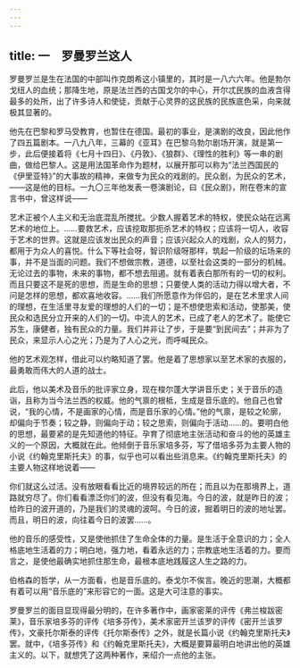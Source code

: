 ```yaml
---
---
---
```

title: 一　罗曼罗兰这人
---



罗曼罗兰是生在法国的中部叫作克朗希这小镇里的，其时是一八六六年。他是勃尔戈纽人的血统；那降生地，原是法兰西的古国戈尔的中心，开尔忒民族的血液含得最多的处所，出了许多诗人和使徒，贡献于心灵界的这民族的民族底色采，向来就极其显著的。

他先在巴黎和罗马受教育，也暂住在德国。最初的事业，是演剧的改良，因此他作了四五篇剧本。一八九八年，三幕的《亚耳》在巴黎乌勃尔剧场开演，就是第一步，此后便接着将《七月十四日》、《丹敦》、《狼群》、《理性的胜利》等一串的剧曲，做给巴黎人。这是用法国革命作为题材，以展开那可以称为“法兰西国民的《伊里亚特》”的大事故的精神，来做专为民众的戏剧的。民众剧，为民众的艺术，——这是他的目标。一九〇三年他发表一卷演剧论，曰《民众剧》，附在卷末的宣言书中，曾这样说——

艺术正被个人主义和无治底混乱所搅扰。少数人握着艺术的特权，使民众站在远离艺术的地位上。……要救艺术，应该挖取那扼杀艺术的特权；应该将一切人，收容于艺术的世界。这就是应该发出民众的声音；应该兴起众人的戏剧，众人的努力，都用于为众人的喜悦。什么下等社会呀，智识阶级呀那样，筑起一阶级的坛场来的事，并不是当面的问题。我们不想做宗教，道德，以至社会这类的一部分的机械。无论过去的事物，未来的事物，都不想去阻遏。就有着表白那所有的一切的权利。而且只要这不是死的思想，而是生命的思想；只要使人类的活动力得以增大者，不问是怎样的思想，都欢喜地收容。……我们所愿意作为伴侣的，是在艺术里求人间的理想，在生活里寻友爱的理想的人们的一切；是不想使思索和活动，使那美，使民众和选民分立开来的人们的一切。中流人的艺术，已成了老人的艺术了。能使它苏生，康健者，独有民众的力量。我们并非让了步，于是要“到民间去”；并非为了民众，来显示人心之光；乃是为了人心之光，而呼喊民众。

他的艺术观怎样，借此可以约略知道了罢。他是着了思想家以至艺术家的衣服的，最勇敢而伟大的人道的战士。

此后，他以美术及音乐的批评家立身，现在梭尔蓬大学讲音乐史；关于音乐的造诣，且称为当今法兰西的权威。他的气禀的根柢，生成是音乐底的。他自己也曾说，“我的心情，不是画家的心情，而是音乐家的心情。”他的气禀，是较之轮廓，却偏向于节奏；较之静，则偏向于动；较之思索，则偏向于活动……的。要明白他的思想，最要紧的是先知道他的特征。孕育了彻底地主张活动和奋斗的他的英雄主义的一个原因，大概就在此。他倾倒于音乐家培多芬，写了借培多芬为主要人物的小说《约翰克里斯托夫》的事，似乎也可以看出些消息来。《约翰克里斯托夫》的主要人物这样地说着——

你们就这么过活。没有放眼看看比近的境界较远的所在；而且以为在那境界上，道路就穷尽了。你们看看漂泛你们的波，但没有看见海。今日的波，就是昨日的波；给昨日的波开道的，乃是我们的灵魂的波呵。今日的波，掘着明日的波的地址罢。而且，明日的波，向往着今日的波罢……。

他的音乐的感受性，又是使他抓住了生命全体的力量。是生活于全意识的力；全人格底地生活着的力；明白地，强力地，看着永远的力；宗教底地生活着的力。要而言之，是使他最确实地抓住那生命，最根本底地践履这人生之路的力。

伯格森的哲学，从一方面看，也是音乐底的。泰戈尔不俟言。晚近的思潮，大概都有着可以用“音乐底的”来形容它的一面。这是大可注意的事实。

罗曼罗兰的面目显现得最分明的，在许多著作中，画家密莱的评传《弗兰梭跋密莱》，音乐家培多芬的评传《培多芬传》，美术家密开兰该罗的评传《密开兰该罗传》，文豪托尔斯泰的评传《托尔斯泰传》之外，就是长篇小说《约翰克里斯托夫》罢。就中，《培多芬传》和《约翰克里斯托夫》，大概是要算最明白地讲出他的英雄主义的。以下，就想凭了这两种著作，来绍介一点他的主张。